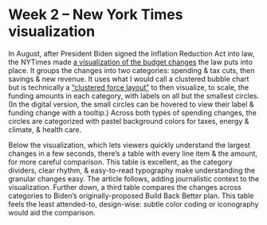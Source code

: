 # Week 2 – New York Times visualization

In August, after President Biden signed the Inflation Reduction Act into law, the NYTimes made [a visualization of the budget changes](https://www.nytimes.com/interactive/2022/08/13/upshot/whats-in-the-democrats-climate-health-bill.html) the law puts into place. It groups the changes into two categories: spending & tax cuts, then savings & new revenue. It uses what I would call a clustered bubble chart but is technically a [“clustered force layout”](https://datavizproject.com/data-type/clustered-force-layout/) to then visualize, to scale, the funding amounts in each category, with labels on all but the smallest circles. (In the digital version, the small circles can be hovered to view their label & funding change with a tooltip.) Across both types of spending changes, the circles are categorized with pastel background colors for taxes, energy & climate, & health care.

Below the visualization, which lets viewers quickly understand the largest changes in a few seconds, there’s a table with every line item & the amount, for more careful comparison. This table is excellent, as the category dividers, clear rhythm, & easy-to-read typography make understanding the granular changes easy. The article follows, adding journalistic context to the visualization. Further down, a third table compares the changes across categories to Biden’s originally-proposed Build Back Better plan. This table feels the least attended-to, design-wise: subtle color coding or iconography would aid the comparison.
